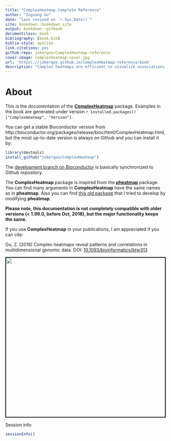 ```yaml
--- 
title: "ComplexHeatmap Complete Reference"
author: "Zuguang Gu"
date: "last revised on `r Sys.Date()`"
site: bookdown::bookdown_site
output: bookdown::gitbook
documentclass: book
bibliography: [book.bib]
biblio-style: apalike
link-citations: yes
github-repo: jokergoo/ComplexHeatmap-reference
cover-image: complexheatmap-cover.jpg
url: 'https\://jokergoo.github.io/ComplexHeatmap-reference/book'
description: "Complex heatmaps are efficient to visualize associations between different sources of data sets and reveal potential patterns. Here the ComplexHeatmap R package provides a highly flexible way to arrange multiple heatmaps and supports various annotation graphics. This book is the complete reference to ComplexHeatmap pacakge."
---
```


# About {-}

This is the documentation of the
[**ComplexHeatmap**](https://github.com/jokergoo/ComplexHeatmap) package. Examples in the book
are generated under version `r installed.packages()["ComplexHeatmap", "Version"]`.

You can get a stable Bioconductor version from http://bioconductor.org/packages/release/bioc/html/ComplexHeatmap.html, but the most up-to-date version is always on Github and you can install it by:

```r
library(devtools)
install_github("jokergoo/ComplexHeatmap")
```

The [development branch on Bioconductor](http://bioconductor.org/packages/devel/bioc/html/ComplexHeatmap.html) is
basically synchronized to Github repository. 

The **ComplexHeatmap** package is inspired from the [**pheatmap**](https://CRAN.R-project.org/package=pheatmap) package. You can find many arguments in **ComplexHeatmap** have the same names as in **pheatmap**. Also you
can find [this old package](https://github.com/jokergoo/pheatmap2) that I tried to develop by modifying **pheatmap**.

**Please note, this documentation is not completely compatible with older versions (< 1.99.0, before
Oct, 2018), but the major functionality keeps the same.**

If you use **ComplexHeatmap** in your publications, I am appreciated if you can cite:

Gu, Z. (2016) Complex heatmaps reveal patterns and correlations in multidimensional genomic data.
DOI: [10.1093/bioinformatics/btw313](https://doi.org/10.1093/bioinformatics/btw313)


<img src="complexheatmap-cover.jpg" style="width:500px;border:2px solid black;" />

Session info:

```r
sessionInfo()
```
